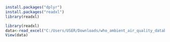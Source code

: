 ```r
install.packages("dplyr")
install.packages("readxl")
library(readxl)
```

```r
library(readxl)
data<-read_excel("C:/Users/USER/Downloads/who_ambient_air_quality_database_version_2024_(v6.1).xlsx")
View(data)
```
